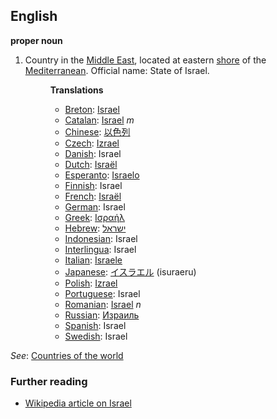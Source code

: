 ==English==

'''proper noun'''

# Country in the [[Middle East]], located at eastern [[shore]] of the [[Mediterranean]]. Official name: State of Israel.
#:'''Translations'''
#:*[[Breton]]: [[Israel]]
#:*[[Catalan]]: [[Israel]] ''m''
#:*[[Chinese]]: [[以色列]]
#:*[[Czech]]: [[Izrael]]
#:*[[Danish]]: Israel
#:*[[Dutch]]: [[Israël]]
#:*[[Esperanto]]: [[Israelo]]
#:*[[Finnish]]: Israel
#:*[[French]]: [[Israël]]
#:*[[German]]: Israel
#:*[[Greek]]: [[Ισραήλ]]
#:*[[Hebrew]]: [[ישראל]]
#:*[[Indonesian]]: Israel
#:*[[Interlingua]]: Israel
#:*[[Italian]]: [[Israele]]
#:*[[Japanese]]: [[イスラエル]] (isuraeru)
#:*[[Polish]]: [[Izrael]]
#:*[[Portuguese]]: Israel
#:*[[Romanian]]: [[Israel]] ''n''
#:*[[Russian]]: [[Израиль]]
#:*[[Spanish]]: Israel
#:*[[Swedish]]: Israel

''See'': [[Countries of the world]]

=== Further reading ===

* [[w:Israel|Wikipedia article on Israel]]
